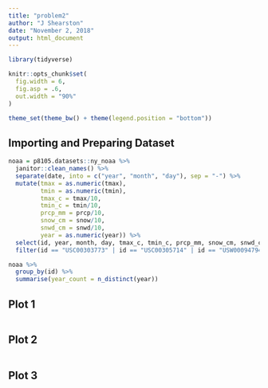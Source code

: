 ```yaml
---
title: "problem2"
author: "J Shearston"
date: "November 2, 2018"
output: html_document
---
```


```r

library(tidyverse)

knitr::opts_chunk$set(
  fig.width = 6,
  fig.asp = .6,
  out.width = "90%"
)

theme_set(theme_bw() + theme(legend.position = "bottom"))

```

## Importing and Preparing Dataset

```r

noaa = p8105.datasets::ny_noaa %>% 
  janitor::clean_names() %>% 
  separate(date, into = c("year", "month", "day"), sep = "-") %>% 
  mutate(tmax = as.numeric(tmax),
         tmin = as.numeric(tmin),
         tmax_c = tmax/10,
         tmin_c = tmin/10,
         prcp_mm = prcp/10,
         snow_cm = snow/10,
         snwd_cm = snwd/10,
         year = as.numeric(year)) %>% 
  select(id, year, month, day, tmax_c, tmin_c, prcp_mm, snow_cm, snwd_cm) %>% 
  filter(id == "USC00303773" | id == "USC00305714" | id == "USW00094794")

noaa %>% 
  group_by(id) %>% 
  summarise(year_count = n_distinct(year))

```

## Plot 1

```r



```

## Plot 2

```r



```

## Plot 3

```r




```

